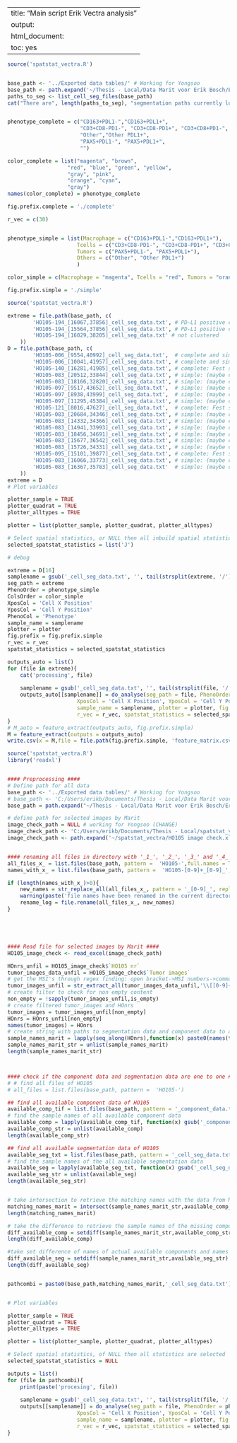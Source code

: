 
---
title: "Main script Erik Vectra analysis"
output:
  html_document:
    toc: yes
---


```r
source('spatstat_vectra.R')


base_path <- '../Exported data tables/' # Working for Yongsoo
base_path <- path.expand('~/Thesis - Local/Data Marit voor Erik Bosch/Erik Bosch/Data complete phenotyping') # working for Erik
paths_to_seg <- list_cell_seg_files(base_path)
cat("There are", length(paths_to_seg), "segmentation paths currently loaded")


phenotype_complete = c("CD163+PDL1-","CD163+PDL1+",
                       "CD3+CD8-PD1-", "CD3+CD8-PD1+", "CD3+CD8+PD1-", "CD3+CD8+PD1+",
                       "Other","Other PDL1+",
                       "PAX5+PDL1-", "PAX5+PDL1+",
                       "")

color_complete = list("magenta", "brown",
                   "red", "blue", "green", "yellow",
                   "gray", "pink",
                   "orange", "cyan",
                   "gray")
names(color_complete) = phenotype_complete

fig.prefix.complete = './complete'

r_vec = c(30)


phenotype_simple = list(Macrophage = c("CD163+PDL1-","CD163+PDL1+"),
                      Tcells = c("CD3+CD8-PD1-", "CD3+CD8-PD1+", "CD3+CD8+PD1-", "CD3+CD8+PD1+"),
                      Tumors = c("PAX5+PDL1-", "PAX5+PDL1+"),
                      Others = c("Other", "Other PDL1+")
                      )

color_simple = c(Macrophage = "magenta", Tcells = "red", Tumors = "orange", Others = "gray")

fig.prefix.simple = './simple'
```


```r
source('spatstat_vectra.R')

extreme = file.path(base_path, c(
		'HO105-194_[16067,37856]_cell_seg_data.txt', # PD-L1 positive cluster + Tumor cluster
		'HO105-194_[15564,37856]_cell_seg_data.txt', # PD-L1 positive cluster + Tumor cluster
		'HO105-194_[16029,38205]_cell_seg_data.txt' # not clustered
	))
D = file.path(base_path, c(
        'HO105-006_[9554,40992]_cell_seg_data.txt',  # complete and simple: no component (not in marits file) 1
        'HO105-006_[10041,41957]_cell_seg_data.txt', # complete and simple: no component (not in marits file) 2
		'HO105-140_[16281,41985]_cell_seg_data.txt', # complete: Fest spacing  3 inside alltypes(..,fun=J) small counts 5,1
		'HO105-083_[20512,33844]_cell_seg_data.txt', # simple: (maybe counts) 4 inside alltypes no Tcells solved
		'HO105-083_[18166,32820]_cell_seg_data.txt', # simple: (maybe counts) 5 inside alltypes no Tcells solved
		'HO105-097_[9517,43652]_cell_seg_data.txt',  # simple: (maybe counts) 6 inside alltypes no Tcells solved
		'HO105-097_[8938,43999]_cell_seg_data.txt',  # simple: (maybe counts) 7 inside alltypes no Tcells solved
		'HO105-097_[11295,45384]_cell_seg_data.txt', # simple: (maybe counts) 8 inside alltypes no Tcells solved
		'HO105-121_[8016,47627]_cell_seg_data.txt',  # complete: Fest spacing 9 inside alltypes(..,fun=J) small counts 5,2
		'HO105-083_[20684,34346]_cell_seg_data.txt', # simple: (maybe counts) 10 inside alltypes no Tcells solved
		'HO105-083_[14332,34366]_cell_seg_data.txt', # simple: (maybe counts) 11 inside alltypes no Tcells solved
		'HO105-083_[14941,33993]_cell_seg_data.txt', # simple: (maybe counts) 12 inside alltypes no Tcells solved
		'HO105-083_[18456,34691]_cell_seg_data.txt', # simple: (maybe counts) 13 inside alltypes no Tcells solved
		'HO105-083_[15677,36542]_cell_seg_data.txt', # simple: (maybe counts) 14 inside alltypes no Tcells solved
		'HO105-083_[15726,34331]_cell_seg_data.txt', # simple: (maybe counts) 15 inside alltypes no Tcells solved
		'HO105-095_[15101,39877]_cell_seg_data.txt', # complete: Fest spacing 16 inside alltypes(..,fun=J) small counts 5,1 maybe area is to thin?
		'HO105-083_[16066,33773]_cell_seg_data.txt', # simple: (maybe counts) 17 inside alltypes no Tcells solved
		'HO105-083_[16367,35783]_cell_seg_data.txt'  # simple: (maybe counts) 18 inside alltypes no Tcells solved
	))
extreme = D
# Plot variables

plotter_sample = TRUE
plotter_quadrat = TRUE
plotter_alltypes = TRUE

plotter = list(plotter_sample, plotter_quadrat, plotter_alltypes)

# Select spatial statistics, or NULL then all inbuild spatial statistics are selected
selected_spatstat_statistics = list('J')

# debug

extreme = D[16]
samplename = gsub('_cell_seg_data.txt', '', tail(strsplit(extreme, '/')[[1]],1))
seg_path = extreme
PhenoOrder = phenotype_simple
ColsOrder = color_simple
XposCol = 'Cell X Position'
YposCol = 'Cell Y Position'
PhenoCol = 'Phenotype'
sample_name = samplename
plotter = plotter
fig.prefix = fig.prefix.simple
r_vec = r_vec
spatstat_statistics = selected_spatstat_statistics

outputs_auto = list()
for (file in extreme){
	cat('processing', file)
    
  	samplename = gsub('_cell_seg_data.txt', '', tail(strsplit(file, '/')[[1]],1))
	outputs_auto[[samplename]] = do_analyse(seg_path = file, PhenoOrder = phenotype_simple, ColsOrder = color_simple,
                      XposCol = 'Cell X Position', YposCol = 'Cell Y Position', PhenoCol = 'Phenotype',
                      sample_name = samplename, plotter = plotter, fig.prefix = fig.prefix.simple,
                      r_vec = r_vec, spatstat_statistics = selected_spatstat_statistics)
}
# M_auto = feature_extract(outputs_auto, fig.prefix.simple)
M = feature_extract(outputs = outputs_auto)
write.csv(x = M,file = file.path(fig.prefix.simple, 'feature_matrix.csv'))
```


```r
source('spatstat_vectra.R')
library('readxl')


#### Preprocessing ####
# Define path for all data
base_path <- '../Exported data tables/' # Working for Yongsoo
# base_path <- 'C:/Users/erikb/Documents/Thesis - Local/Data Marit voor Erik Bosch/Erik Bosch/Data complete phenotyping' # working for Erik
base_path = path.expand("~/Thesis - Local/Data Marit voor Erik Bosch/Erik Bosch/Data complete phenotyping")

# define path for selected images by Marit
image_check_path = NULL # working for Yongsoo (CHANGE)
image_check_path <- 'C:/Users/erikb/Documents/Thesis - Local/spatstat_vectra/HO105 image check.xlsx' # working for Erik
image_check_path <- path.expand('~/spatstat_vectra/HO105 image check.xlsx') # working for Erik


#### renaming all files in directory with '_1_', '_2_', '_3_' and '_4_' (replace with '_') ####
all_files_x_ = list.files(base_path, pattern =  'HO105-',full.names = TRUE)
names_with_x_ = list.files(base_path, pattern =  'HO105-[0-9]+_[0-9]_',full.names = TRUE)

if (length(names_with_x_)>0){
    new_names = str_replace_all(all_files_x_, pattern = '_[0-9]_', replacement = '\\_')
    warning(paste('file names have been renamed in the current directory',getwd()))
    rename_log = file.rename(all_files_x_, new_names)
}





#### Read file for selected images by Marit ####
HO105_image_check <- read_excel(image_check_path)

HOnrs_unfil = HO105_image_check$`HO105 nr`
tumor_images_data_unfil = HO105_image_check$`Tumor images`
# get the MSI's through regex finding: open bracket->MSI numbers->comma->MSI numbers-> closed bracket
tumor_images_unfil = str_extract_all(tumor_images_data_unfil,'\\[[0-9]+,[0-9]+\\]')
# create filter to check for non empty content
non_empty = !sapply(tumor_images_unfil,is_empty)
# create filtered tumor_images and HOnrs
tumor_images = tumor_images_unfil[non_empty]
HOnrs = HOnrs_unfil[non_empty]
names(tumor_images) = HOnrs
# create string with paths to segmentation data and component data to analyse
sample_names_marit = lapply(seq_along(HOnrs),function(x) paste0(names(tumor_images)[x],'_',unlist(tumor_images[HOnrs][x])))
sample_names_marit_str = unlist(sample_names_marit)
length(sample_names_marit_str)



#### check if the component data and segmentation data are one to one ####
# # find all files of HO105
# all_files = list.files(base_path, pattern =  'HO105-')

## find all available component data of HO105
available_comp_tif = list.files(base_path, pattern = '_component_data.tif')
# find the sample names of all available component data
available_comp = lapply(available_comp_tif, function(x) gsub('_component_data.tif','',x))
available_comp_str = unlist(available_comp)
length(available_comp_str)

## find all available segmentation data of HO105
available_seg_txt = list.files(base_path, pattern = '_cell_seg_data.txt')
# find the sample names of the all available segmentation data
available_seg = lapply(available_seg_txt, function(x) gsub('_cell_seg_data.txt','',x))
available_seg_str = unlist(available_seg)
length(available_seg_str)


# take intersection to retrieve the matching names with the data from Marits file
matching_names_marit = intersect(sample_names_marit_str,available_comp_str)
length(matching_names_marit)

# take the difference to retrieve the sample names of the missing component data
diff_available_comp = setdiff(sample_names_marit_str,available_comp_str)
length(diff_available_comp)

#take set difference of names of actual available components and names of components of 
diff_available_seg = setdiff(sample_names_marit_str,available_seg_str)
length(diff_available_seg)


pathcombi = paste0(base_path,matching_names_marit,'_cell_seg_data.txt')


# Plot variables

plotter_sample = TRUE
plotter_quadrat = TRUE
plotter_alltypes = TRUE

plotter = list(plotter_sample, plotter_quadrat, plotter_alltypes)

# Select spatial statistics, of NULL then all statistics are selected
selected_spatstat_statistics = NULL

outputs = list()
for (file in pathcombi){
	print(paste('procesing', file))
    
  	samplename = gsub('_cell_seg_data.txt', '', tail(strsplit(file, '/')[[1]],1))
	outputs[[samplename]] = do_analyse(seg_path = file, PhenoOrder = phenotype_simple, ColsOrder = color_simple,
                      XposCol = 'Cell X Position', YposCol = 'Cell Y Position', PhenoCol = 'Phenotype',
                      sample_name = samplename, plotter = plotter, fig.prefix = fig.prefix.simple,
                      r_vec = r_vec, spatstat_statistics = selected_spatstat_statistics)
}
```